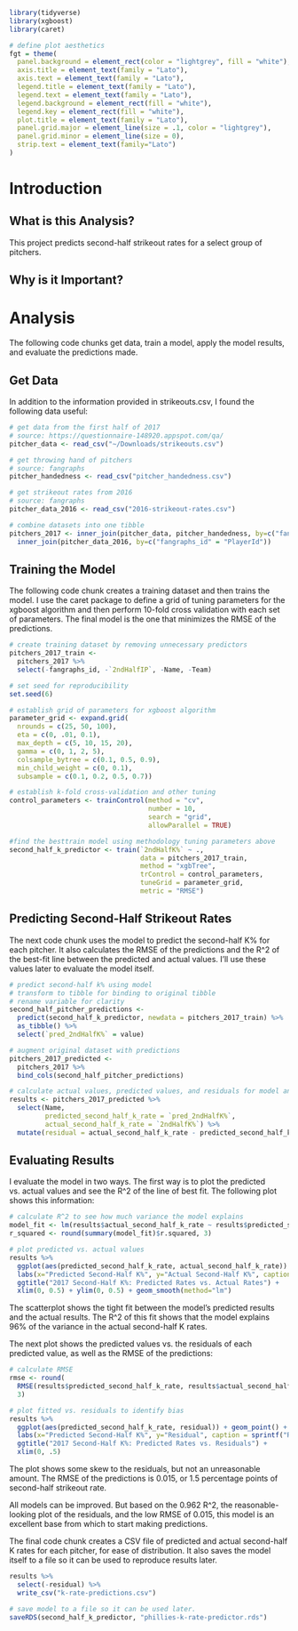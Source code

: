 ```r
library(tidyverse)
library(xgboost)
library(caret)

# define plot aesthetics
fgt = theme(
  panel.background = element_rect(color = "lightgrey", fill = "white"),
  axis.title = element_text(family = "Lato"),
  axis.text = element_text(family = "Lato"),
  legend.title = element_text(family = "Lato"),
  legend.text = element_text(family = "Lato"),
  legend.background = element_rect(fill = "white"),
  legend.key = element_rect(fill = "white"),
  plot.title = element_text(family = "Lato"),
  panel.grid.major = element_line(size = .1, color = "lightgrey"),
  panel.grid.minor = element_line(size = 0),
  strip.text = element_text(family="Lato")
)

```

# Introduction

## What is this Analysis?
This project predicts second-half strikeout rates for a select group of pitchers.

## Why is it Important?

# Analysis

The following code chunks get data, train a model, apply the model results, and evaluate the predictions made.

## Get Data

In addition to the information provided in strikeouts.csv, I found the following data useful:

```r

# get data from the first half of 2017
# source: https://questionnaire-148920.appspot.com/qa/
pitcher_data <- read_csv("~/Downloads/strikeouts.csv")

# get throwing hand of pitchers
# source: fangraphs
pitcher_handedness <- read_csv("pitcher_handedness.csv")

# get strikeout rates from 2016
# source: fangraphs
pitcher_data_2016 <- read_csv("2016-strikeout-rates.csv")

# combine datasets into one tibble
pitchers_2017 <- inner_join(pitcher_data, pitcher_handedness, by=c("fangraphs_id" = "PlayerId")) %>%
  inner_join(pitcher_data_2016, by=c("fangraphs_id" = "PlayerId"))
```

## Training the Model
The following code chunk creates a training dataset and then trains the model. I use the caret package to define a grid of tuning parameters for the xgboost algorithm and then perform 10-fold cross validation with each set of parameters. The final model is the one that minimizes the RMSE of the predictions.

```r

# create training dataset by removing unnecessary predictors
pitchers_2017_train <- 
  pitchers_2017 %>% 
  select(-fangraphs_id, -`2ndHalfIP`, -Name, -Team)

# set seed for reproducibility
set.seed(6)

# establish grid of parameters for xgboost algorithm
parameter_grid <- expand.grid(
  nrounds = c(25, 50, 100), 
  eta = c(0, .01, 0.1),
  max_depth = c(5, 10, 15, 20),
  gamma = c(0, 1, 2, 5),
  colsample_bytree = c(0.1, 0.5, 0.9),
  min_child_weight = c(0, 0.1),
  subsample = c(0.1, 0.2, 0.5, 0.7))

# establish k-fold cross-validation and other tuning
control_parameters <- trainControl(method = "cv",
                                   number = 10,
                                   search = "grid",
                                   allowParallel = TRUE)

#find the besttrain model using methodology tuning parameters above
second_half_k_predictor <- train(`2ndHalfK%` ~ .,
                                 data = pitchers_2017_train,
                                 method = "xgbTree",
                                 trControl = control_parameters,
                                 tuneGrid = parameter_grid,
                                 metric = "RMSE")
```

## Predicting Second-Half Strikeout Rates

The next code chunk uses the model to predict the second-half K% for each pitcher. It also calculates the RMSE of the predictions and the R^2 of the best-fit line between the predicted and actual values. I'll use these values later to evaluate the model itself.

```r

# predict second-half k% using model
# transform to tibble for binding to original tibble
# rename variable for clarity
second_half_pitcher_predictions <-
  predict(second_half_k_predictor, newdata = pitchers_2017_train) %>% 
  as_tibble() %>%
  select(`pred_2ndHalfK%` = value)

# augment original dataset with predictions
pitchers_2017_predicted <- 
  pitchers_2017 %>%
  bind_cols(second_half_pitcher_predictions)

# calculate actual values, predicted values, and residuals for model analysis purposes
results <- pitchers_2017_predicted %>%
  select(Name,
         predicted_second_half_k_rate = `pred_2ndHalfK%`,
         actual_second_half_k_rate = `2ndHalfK%`) %>%
  mutate(residual = actual_second_half_k_rate - predicted_second_half_k_rate)


```

## Evaluating Results

I evaluate the model in two ways. The first way is to plot the predicted vs. actual values and see the R^2 of the line of best fit. The following plot shows this information:

```r

# calculate R^2 to see how much variance the model explains
model_fit <- lm(results$actual_second_half_k_rate ~ results$predicted_second_half_k_rate)
r_squared <- round(summary(model_fit)$r.squared, 3)

# plot predicted vs. actual values
results %>%  
  ggplot(aes(predicted_second_half_k_rate, actual_second_half_k_rate)) + geom_point() + fgt +
  labs(x="Predicted Second-Half K%", y="Actual Second-Half K%", caption = sprintf("R^2: %s", r_squared)) +
  ggtitle("2017 Second-Half K%: Predicted Rates vs. Actual Rates") +
  xlim(0, 0.5) + ylim(0, 0.5) + geom_smooth(method="lm")
```

The scatterplot shows the tight fit between the model's predicted results and the actual results. The R^2 of this fit shows that the model explains 96% of the variance in the actual second-half K rates.

The next plot shows the predicted values vs. the residuals of each predicted value, as well as the RMSE of the predictions:

```r

# calculate RMSE
rmse <- round(
  RMSE(results$predicted_second_half_k_rate, results$actual_second_half_k_rate),
  3)

# plot fitted vs. residuals to identify bias
results %>%
  ggplot(aes(predicted_second_half_k_rate, residual)) + geom_point() + fgt +
  labs(x="Predicted Second-Half K%", y="Residual", caption = sprintf("RMSE: %s", rmse))+
  ggtitle("2017 Second-Half K%: Predicted Rates vs. Residuals") +
  xlim(0, .5)

```

The plot shows some skew to the residuals, but not an unreasonable amount. The RMSE of the predictions is 0.015, or 1.5 percentage points of second-half strikeout rate.

All models can be improved. But based on the 0.962 R^2, the reasonable-looking plot of the residuals, and the low RMSE of 0.015, this model is an excellent base from which to start making predictions. 

The final code chunk creates a CSV file of predicted and actual second-half K rates for each pitcher, for ease of distribution. It also saves the model itself to a file so it can be used to reproduce results later.

```r
results %>%
  select(-residual) %>%
  write_csv("k-rate-predictions.csv")

# save model to a file so it can be used later.
saveRDS(second_half_k_predictor, "phillies-k-rate-predictor.rds")
```

